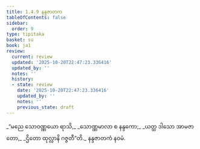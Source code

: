 ```yaml
---
title: 1.4.9 နန္ဒဇာတက
tableOfContents: false
sidebar:
  order: 9
type: tipitaka
basket: su
book: ja1
review:
  current: review
  updated: '2025-10-20T22:47:23.336416'
  updated_by: ''
  notes: ''
  history:
  - state: review
    date: '2025-10-20T22:47:23.336416'
    updated_by: ''
    notes: ''
    previous_state: draft
---
```



<DynamicBreadcrumb />


<ReviewStatus review={frontmatter.review} showDetails={true} />

<HypothesisAnnotation frontmatter={frontmatter} />

<Division number="39" book="ja1" e="ch" v="22" p="10">

<Paragraph number="84" type="verses" book="ja1">
_“မညေ သောဝဏ္ဏယော ရာသိ,_  
_သောဏ္ဏမာလာ စ နန္ဒကော;_  
_ယတ္ထ ဒါသော အာမဇာတော,_  
_ဌိတော ထုလ္လာနိ ဂဇ္ဇတီ”တိ._  


</Paragraph>
</Division>

<Paragraph number="85" type="center" book="ja1">
နန္ဒဇာတကံ နဝမံ.
</Paragraph>